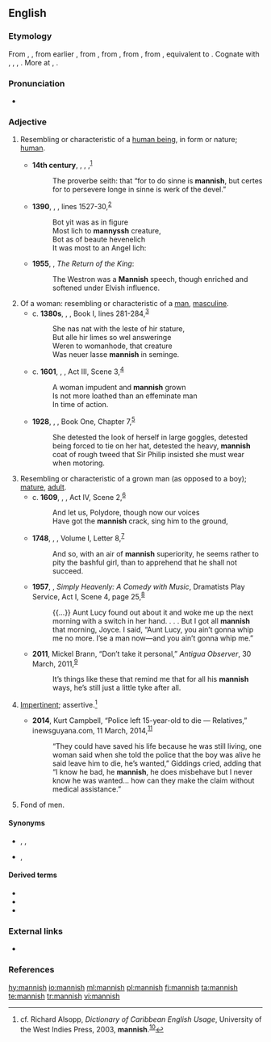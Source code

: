 ==English==

===Etymology===
From {{etyl|enm|en}} {{m|enm|mannisshe}}, {{m|enm|mannysh}}, from earlier {{m|enm|mennish||human", also "humanity, mankind}}, from {{etyl|ang|en}} {{m|ang|mennisc||human, natural, humane", also "mankind, humnan race}}, from {{etyl|gem-pro|en}} {{m|gem-pro|*manniskaz||human}}, from {{etyl|gem-pro|en}} {{m|gem-pro|*mann-||man, human, person}}, from {{etyl|ine-pro|en}} {{m|ine-pro|*man-||man}}, equivalent to {{suffix|man|ish|lang=en}}. Cognate with {{etyl|nl|-}} {{m|osx|mens||human}}, {{etyl|de|-}} {{m|goh|Mensch||human being}}, {{etyl|da|-}} {{m|non|menneske||human}}, {{cog|is|manneskja||person, human being}}. More at {{l|en|man}}, {{l|en|mennish}}.

===Pronunciation===
* {{rhymes|ænɪʃ|lang=en}}

===Adjective===
{{en-adj}}

# {{lb|en|now|archaic}} Resembling or characteristic of a [[human being]], in form or nature; [[human]]. {{defdate|from 9th c.}}
#* '''14th century''', {{w|Geoffrey Chaucer}}, ''{{w|Canterbury Tales}}'', {{w|The Tale of Melibee}},<sup>[http://www.gutenberg.org/files/22120/22120-h/22120-h.htm]</sup>
#*: The proverbe seith: that “for to do sinne is '''mannish''', but certes for to persevere longe in sinne is werk of the devel.”
#* '''1390''', {{w|John Gower}}, ''{{w|Confessio Amantis}}'', lines 1527-30,<sup>[http://www.gutenberg.org/files/266/266-h/266-h.htm]</sup>
#*: Bot yit was as in figure
#*: Most lich to '''mannyssh''' creature,
#*: Bot as of beaute hevenelich
#*: It was most to an Angel lich:
#*'''1955''', {{w|JRR Tolkien}}, ''The Return of the King'':
#*:The Westron was a '''Mannish''' speech, though enriched and softened under Elvish influence.
# Of a woman: resembling or characteristic of a [[man]], [[masculine]]. {{defdate|from 14th c.}}
#* c. '''1380s''', {{w|Geoffrey Chaucer}}, ''{{w|Troilus and Criseyde}}'', Book I, lines 281-284,<sup>[http://www.gutenberg.org/files/257/257-h/257-h.htm]</sup>
#*: She nas nat with the leste of hir stature,
#*: But alle hir limes so wel answeringe
#*: Weren to womanhode, that creature
#*: Was neuer lasse '''mannish''' in seminge.
#* c. '''1601''', {{w|William Shakespeare}}, ''{{w|Troilus and Cressida}}'', Act III, Scene 3,<sup>[http://www.opensourceshakespeare.org/views/plays/play_view.php?WorkID=troilus&Scope=entire&pleasewait=1&msg=pl]</sup>
#*: A woman impudent and '''mannish''' grown
#*: Is not more loathed than an effeminate man
#*: In time of action.
#* '''1928''', {{w|Radclyffe Hall}}, ''{{w|The Well of Loneliness}}'', Book One, Chapter 7,<sup>[http://gutenberg.net.au/ebooks06/0609021h.html]</sup>
#*: She detested the look of herself in large goggles, detested being forced to tie on her hat, detested the heavy, '''mannish''' coat of rough tweed that Sir Philip insisted she must wear when motoring.
# Resembling or characteristic of a grown man (as opposed to a boy); [[mature]], [[adult]]. {{defdate|from 16th c.}}
#* c. '''1609''', {{w|William Shakespeare}}, ''{{w|Cymbeline}}'', Act IV, Scene 2,<sup>[http://www.opensourceshakespeare.org/views/plays/play_view.php?WorkID=cymbeline&Scope=entire&pleasewait=1&msg=pl]</sup>
#*: And let us, Polydore, though now our voices
#*: Have got the '''mannish''' crack, sing him to the ground,
#* '''1748''', {{w|Samuel Richardson}}, ''{{w|Clarissa}}'', Volume I, Letter 8,<sup>[http://www.gutenberg.org/files/9296/9296-h/9296-h.htm]</sup>
#*: And so, with an air of '''mannish''' superiority, he seems rather to pity the bashful girl, than to apprehend that he shall not succeed.
#* '''1957''', {{w|Langston Hughes}}, ''Simply Heavenly: A Comedy with Music'', Dramatists Play Service, Act I, Scene 4, page 25,<sup>[https://books.google.ca/books?id=K6yY9OCGE6oC&printsec=frontcover#v=onepage&q&f=false]</sup>
#*: {{...}} Aunt Lucy found out about it and woke me up the next morning with a switch in her hand. . . . But I got all '''mannish''' that morning, Joyce. I said, “Aunt Lucy, you ain’t gonna whip me no more. I’se a man now—and you ain’t gonna whip me.”
#* '''2011''', Mickel Brann, “Don’t take it personal,” ''Antigua Observer'', 30 March, 2011,<sup>[http://antiguaobserver.com/don%E2%80%99t-take-it-personal/]</sup>
#*: It’s things like these that remind me that for all his '''mannish''' ways, he’s still just a little tyke after all.
# {{lb|en|Caribbean|Guyana}} [[impertinent|Impertinent]]; assertive.<ref>cf. Richard Alsopp, ''Dictionary of Caribbean English Usage'', University of the West Indies Press, 2003, '''mannish'''.<sup>[https://books.google.ca/books?id=PmvSk13sIc0C&printsec=frontcover]</sup></ref> {{defdate|from 19th c.}}
#* '''2014''', Kurt Campbell, “Police left 15-year-old to die — Relatives,” inewsguyana.com, 11 March, 2014,<sup>[http://www.inewsguyana.com/police-left-15-year-old-to-die-relatives/]</sup>
#*: “They could have saved his life because he was still living, one woman said when she told the police that the boy was alive he said leave him to die, he’s wanted,” Giddings cried, adding that “I know he bad, he '''mannish''', he does misbehave but I never know he was wanted… how can they make the claim without medical assistance.”
# {{lb|en|obsolete|of a woman}} Fond of men. {{rfv-sense}}
#: {{rfquotek|Chaucer}}

====Synonyms====
* {{sense|resembling or characteristic of a man}} {{l|en|butch}}, {{l|en|masculine}}, {{l|en|unladylike}}
* {{sense|resembling or characteristic of an adult male}} {{l|en|manly}}, {{l|en|grown up}}

====Derived terms====
* {{l|en|mannishly}}
* {{l|en|mannishness}}
* {{l|en|mannish water}}

===External links===
* {{R:OneLook}}

===References===
<references />

[[hy:mannish]]
[[io:mannish]]
[[ml:mannish]]
[[pl:mannish]]
[[fi:mannish]]
[[ta:mannish]]
[[te:mannish]]
[[tr:mannish]]
[[vi:mannish]]

<references/>
